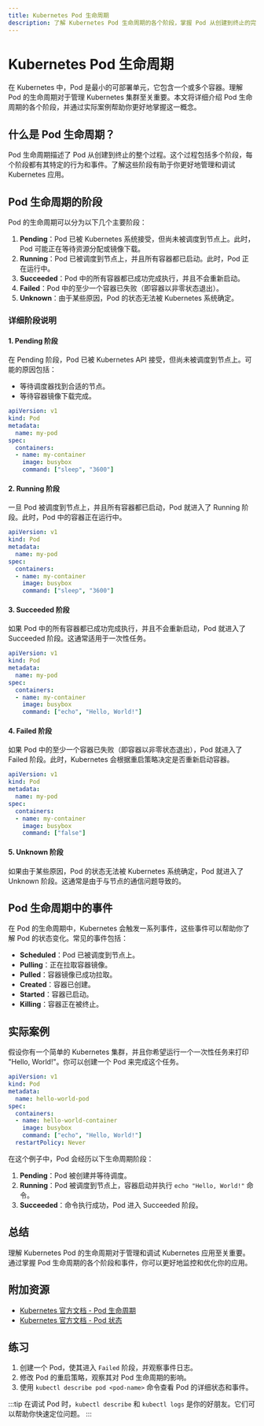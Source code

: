 ```yaml
---
title: Kubernetes Pod 生命周期
description: 了解 Kubernetes Pod 生命周期的各个阶段，掌握 Pod 从创建到终止的完整过程，并通过实际案例加深理解。
---
```


# Kubernetes Pod 生命周期

在 Kubernetes 中，Pod 是最小的可部署单元，它包含一个或多个容器。理解 Pod 的生命周期对于管理 Kubernetes 集群至关重要。本文将详细介绍 Pod 生命周期的各个阶段，并通过实际案例帮助你更好地掌握这一概念。

## 什么是 Pod 生命周期？

Pod 生命周期描述了 Pod 从创建到终止的整个过程。这个过程包括多个阶段，每个阶段都有其特定的行为和事件。了解这些阶段有助于你更好地管理和调试 Kubernetes 应用。

## Pod 生命周期的阶段

Pod 的生命周期可以分为以下几个主要阶段：

1. **Pending**：Pod 已被 Kubernetes 系统接受，但尚未被调度到节点上。此时，Pod 可能正在等待资源分配或镜像下载。
2. **Running**：Pod 已被调度到节点上，并且所有容器都已启动。此时，Pod 正在运行中。
3. **Succeeded**：Pod 中的所有容器都已成功完成执行，并且不会重新启动。
4. **Failed**：Pod 中的至少一个容器已失败（即容器以非零状态退出）。
5. **Unknown**：由于某些原因，Pod 的状态无法被 Kubernetes 系统确定。

### 详细阶段说明

#### 1. Pending 阶段

在 Pending 阶段，Pod 已被 Kubernetes API 接受，但尚未被调度到节点上。可能的原因包括：

- 等待调度器找到合适的节点。
- 等待容器镜像下载完成。

```yaml
apiVersion: v1
kind: Pod
metadata:
  name: my-pod
spec:
  containers:
  - name: my-container
    image: busybox
    command: ["sleep", "3600"]
```

#### 2. Running 阶段

一旦 Pod 被调度到节点上，并且所有容器都已启动，Pod 就进入了 Running 阶段。此时，Pod 中的容器正在运行中。

```yaml
apiVersion: v1
kind: Pod
metadata:
  name: my-pod
spec:
  containers:
  - name: my-container
    image: busybox
    command: ["sleep", "3600"]
```

#### 3. Succeeded 阶段

如果 Pod 中的所有容器都已成功完成执行，并且不会重新启动，Pod 就进入了 Succeeded 阶段。这通常适用于一次性任务。

```yaml
apiVersion: v1
kind: Pod
metadata:
  name: my-pod
spec:
  containers:
  - name: my-container
    image: busybox
    command: ["echo", "Hello, World!"]
```

#### 4. Failed 阶段

如果 Pod 中的至少一个容器已失败（即容器以非零状态退出），Pod 就进入了 Failed 阶段。此时，Kubernetes 会根据重启策略决定是否重新启动容器。

```yaml
apiVersion: v1
kind: Pod
metadata:
  name: my-pod
spec:
  containers:
  - name: my-container
    image: busybox
    command: ["false"]
```

#### 5. Unknown 阶段

如果由于某些原因，Pod 的状态无法被 Kubernetes 系统确定，Pod 就进入了 Unknown 阶段。这通常是由于与节点的通信问题导致的。

## Pod 生命周期中的事件

在 Pod 的生命周期中，Kubernetes 会触发一系列事件，这些事件可以帮助你了解 Pod 的状态变化。常见的事件包括：

- **Scheduled**：Pod 已被调度到节点上。
- **Pulling**：正在拉取容器镜像。
- **Pulled**：容器镜像已成功拉取。
- **Created**：容器已创建。
- **Started**：容器已启动。
- **Killing**：容器正在被终止。

## 实际案例

假设你有一个简单的 Kubernetes 集群，并且你希望运行一个一次性任务来打印 "Hello, World!"。你可以创建一个 Pod 来完成这个任务。

```yaml
apiVersion: v1
kind: Pod
metadata:
  name: hello-world-pod
spec:
  containers:
  - name: hello-world-container
    image: busybox
    command: ["echo", "Hello, World!"]
  restartPolicy: Never
```

在这个例子中，Pod 会经历以下生命周期阶段：

1. **Pending**：Pod 被创建并等待调度。
2. **Running**：Pod 被调度到节点上，容器启动并执行 `echo "Hello, World!"` 命令。
3. **Succeeded**：命令执行成功，Pod 进入 Succeeded 阶段。

## 总结

理解 Kubernetes Pod 的生命周期对于管理和调试 Kubernetes 应用至关重要。通过掌握 Pod 生命周期的各个阶段和事件，你可以更好地监控和优化你的应用。

## 附加资源

- [Kubernetes 官方文档 - Pod 生命周期](https://kubernetes.io/docs/concepts/workloads/pods/pod-lifecycle/)
- [Kubernetes 官方文档 - Pod 状态](https://kubernetes.io/docs/concepts/workloads/pods/pod-lifecycle/#pod-phase)

## 练习

1. 创建一个 Pod，使其进入 `Failed` 阶段，并观察事件日志。
2. 修改 Pod 的重启策略，观察其对 Pod 生命周期的影响。
3. 使用 `kubectl describe pod <pod-name>` 命令查看 Pod 的详细状态和事件。

:::tip
在调试 Pod 时，`kubectl describe` 和 `kubectl logs` 是你的好朋友。它们可以帮助你快速定位问题。
:::
